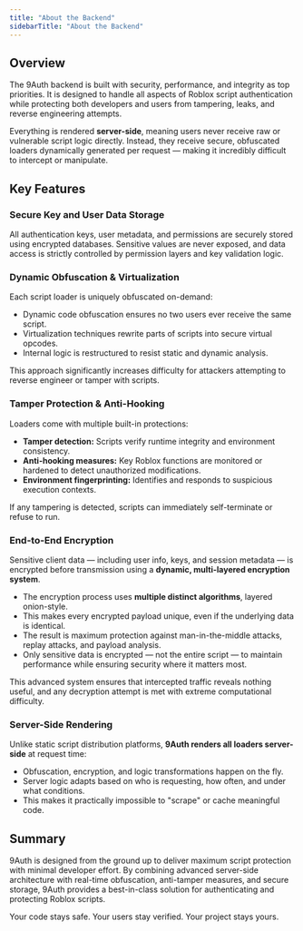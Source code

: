 ```yaml
---
title: "About the Backend"
sidebarTitle: "About the Backend"
---
```


## Overview

The 9Auth backend is built with security, performance, and integrity as top priorities. It is designed to handle all aspects of Roblox script authentication while protecting both developers and users from tampering, leaks, and reverse engineering attempts.

Everything is rendered **server-side**, meaning users never receive raw or vulnerable script logic directly. Instead, they receive secure, obfuscated loaders dynamically generated per request — making it incredibly difficult to intercept or manipulate.

## Key Features

### Secure Key and User Data Storage

All authentication keys, user metadata, and permissions are securely stored using encrypted databases. Sensitive values are never exposed, and data access is strictly controlled by permission layers and key validation logic.

### Dynamic Obfuscation & Virtualization

Each script loader is uniquely obfuscated on-demand:

- Dynamic code obfuscation ensures no two users ever receive the same script.
- Virtualization techniques rewrite parts of scripts into secure virtual opcodes.
- Internal logic is restructured to resist static and dynamic analysis.

This approach significantly increases difficulty for attackers attempting to reverse engineer or tamper with scripts.

### Tamper Protection & Anti-Hooking

Loaders come with multiple built-in protections:

- **Tamper detection:** Scripts verify runtime integrity and environment consistency.
- **Anti-hooking measures:** Key Roblox functions are monitored or hardened to detect unauthorized modifications.
- **Environment fingerprinting:** Identifies and responds to suspicious execution contexts.

If any tampering is detected, scripts can immediately self-terminate or refuse to run.


### End-to-End Encryption

Sensitive client data — including user info, keys, and session metadata — is encrypted before transmission using a **dynamic, multi-layered encryption system**.

- The encryption process uses **multiple distinct algorithms**, layered onion-style.
- This makes every encrypted payload unique, even if the underlying data is identical.
- The result is maximum protection against man-in-the-middle attacks, replay attacks, and payload analysis.
- Only sensitive data is encrypted — not the entire script — to maintain performance while ensuring security where it matters most.

This advanced system ensures that intercepted traffic reveals nothing useful, and any decryption attempt is met with extreme computational difficulty.


### Server-Side Rendering

Unlike static script distribution platforms, **9Auth renders all loaders server-side** at request time:

- Obfuscation, encryption, and logic transformations happen on the fly.
- Server logic adapts based on who is requesting, how often, and under what conditions.
- This makes it practically impossible to "scrape" or cache meaningful code.

## Summary

9Auth is designed from the ground up to deliver maximum script protection with minimal developer effort. By combining advanced server-side architecture with real-time obfuscation, anti-tamper measures, and secure storage, 9Auth provides a best-in-class solution for authenticating and protecting Roblox scripts.

Your code stays safe. Your users stay verified. Your project stays yours.